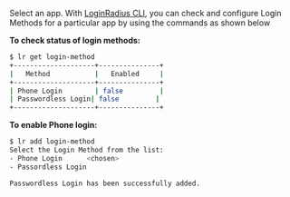 Select an app. With [LoginRadius CLI](https://github.com/LoginRadius/lr-cli/), you can check and configure Login Methods for a particular app by using the commands as shown below
      
**To check status of login methods:**

```sh
$ lr get login-method
+--------------------+---------------+
|   Method           |   Enabled     |  
+--------------------+---------------+
| Phone Login        | false         |	
| Passwordless Login| false         | 
+--------------------+---------------+
```

**To enable Phone login:**

```sh
$ lr add login-method
Select the Login Method from the list:
- Phone Login      <chosen>
- Passordless Login 

Passwordless Login has been successfully added.
```  